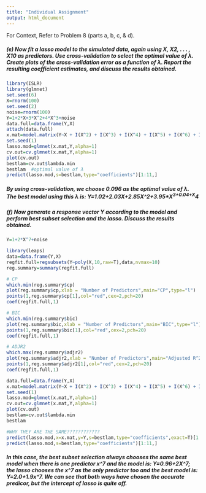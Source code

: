 ---
title: "Individual Assignment"
output: html_document
---
For Context, Refer to Problem 8 (parts a, b, c, & d). 

##### (e) Now fit a lasso model to the simulated data, again using X, X2, . . . , X10 as predictors. Use cross-validation to select the optimal value of λ. Create plots of the cross-validation error as a function of λ. Report the resulting coefficient estimates, and discuss the results obtained.
```{r}
library(ISLR)
library(glmnet)
set.seed(6)
X=rnorm(100)
set.seed(2)
noise=rnorm(100)
Y=1+2*X+3*X^2+4*X^3+noise
data.full=data.frame(Y,X)
attach(data.full)
x.mat=model.matrix(Y~X + I(X^2) + I(X^3) + I(X^4) + I(X^5) + I(X^6) + I(X^7) + I(X^8) + I(X^9) + I(X^10))[,-1]
set.seed(1)
lasso.mod=glmnet(x.mat,Y,alpha=1)
cv.out=cv.glmnet(x.mat,Y,alpha=1)
plot(cv.out)
bestlam=cv.out$lambda.min
bestlam  #optimal value of λ
predict(lasso.mod,s=bestlam,type="coefficients")[1:11,]
```
##### By using cross-validation, we choose 0.096 as the optimal value of λ. The best model using this λ is: Y=1.02+2.03*X+2.85*X^2+3.95*X^3+0.04+X^4

##### (f) Now generate a response vector Y according to the model and perform best subset selection and the lasso. Discuss the results obtained.
```{r}
Y=1+2*X^7+noise

library(leaps)
data=data.frame(Y,X)
regfit.full=regsubsets(Y~poly(X,10,raw=T),data,nvmax=10)
reg.summary=summary(regfit.full)

# CP
which.min(reg.summary$cp)
plot(reg.summary$cp,xlab = "Number of Predictors",main="CP",type="l")
points(1,reg.summary$cp[1],col="red",cex=2,pch=20)
coef(regfit.full,1)

# BIC
which.min(reg.summary$bic)
plot(reg.summary$bic,xlab = "Number of Predictors",main="BIC",type="l")
points(1,reg.summary$bic[1],col="red",cex=2,pch=20)
coef(regfit.full,1)

# ADJR2
which.max(reg.summary$adjr2)
plot(reg.summary$adjr2,xlab = "Number of Predictors",main="Adjusted R^2",type="l")
points(1,reg.summary$adjr2[1],col="red",cex=2,pch=20)
coef(regfit.full,1)
```
```{r}
data.full=data.frame(Y,X)
x.mat=model.matrix(Y~X + I(X^2) + I(X^3) + I(X^4) + I(X^5) + I(X^6) + I(X^7) + I(X^8) + I(X^9) + I(X^10))[,-1]
set.seed(1)
lasso.mod=glmnet(x.mat,Y,alpha=1)
cv.out=cv.glmnet(x.mat,Y,alpha=1)
plot(cv.out)
bestlam=cv.out$lambda.min
bestlam

#WHY THEY ARE THE SAME????????????
predict(lasso.mod,x=x.mat,y=Y,s=bestlam,type="coefficients",exact=T)[1:11,]
predict(lasso.mod,s=bestlam,type="coefficients")[1:11,]
```
##### In this case, the best subset selection always chooses the same best model when there is one predictor x^7 and the model is: Y=0.96+2*X^7; the lasso chooses the x^7 as the only predictor too and the best model is: Y=2.0+1.9*x^7. We can see that both ways have chosen the accurate predicor, but the intercept of lasso is quite off.